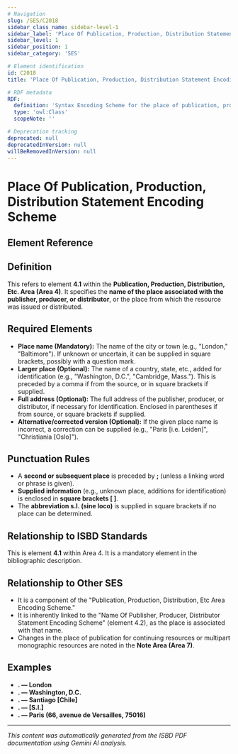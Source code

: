 ```yaml
---
# Navigation
slug: /SES/C2018
sidebar_class_name: sidebar-level-1
sidebar_label: 'Place Of Publication, Production, Distribution Statement Encoding Scheme'
sidebar_level: 1
sidebar_position: 1
sidebar_category: 'SES'

# Element identification
id: C2018
title: 'Place Of Publication, Production, Distribution Statement Encoding Scheme'

# RDF metadata
RDF:
  definition: 'Syntax Encoding Scheme for the place of publication, production, distribution statement.'
  type: 'owl:Class'
  scopeNote: ''

# Deprecation tracking
deprecated: null
deprecatedInVersion: null
willBeRemovedInVersion: null
---
```


# Place Of Publication, Production, Distribution Statement Encoding Scheme

## Element Reference
<ElementReference frontMatter={frontMatter} />

## Definition

<div className="guid">
This refers to element <strong>4.1</strong> within the <strong>Publication, Production, Distribution, Etc. Area (Area 4)</strong>. It specifies the <strong>name of the place associated with the publisher, producer, or distributor</strong>, or the place from which the resource was issued or distributed.
</div>

## Required Elements

<div className="guid">
<ul>
  <li><strong>Place name (Mandatory):</strong> The name of the city or town (e.g., "London," "Baltimore"). If unknown or uncertain, it can be supplied in square brackets, possibly with a question mark.</li>
  <li><strong>Larger place (Optional):</strong> The name of a country, state, etc., added for identification (e.g., "Washington, D.C.", "Cambridge, Mass."). This is preceded by a comma if from the source, or in square brackets if supplied.</li>
  <li><strong>Full address (Optional):</strong> The full address of the publisher, producer, or distributor, if necessary for identification. Enclosed in parentheses if from source, or square brackets if supplied.</li>
  <li><strong>Alternative/corrected version (Optional):</strong> If the given place name is incorrect, a correction can be supplied (e.g., "Paris [i.e. Leiden]", "Christiania [Oslo]").</li>
</ul>
</div>

## Punctuation Rules

<div className="guid">
<ul>
  <li>A <strong>second or subsequent place</strong> is preceded by <strong>;</strong> (unless a linking word or phrase is given).</li>
  <li><strong>Supplied information</strong> (e.g., unknown place, additions for identification) is enclosed in <strong>square brackets [ ]</strong>.</li>
  <li>The <strong>abbreviation s.l. (sine loco)</strong> is supplied in square brackets if no place can be determined.</li>
</ul>
</div>

## Relationship to ISBD Standards

<div className="guid">
This is element <strong>4.1</strong> within Area 4. It is a mandatory element in the bibliographic description.
</div>

## Relationship to Other SES

<div className="guid">
<ul>
  <li>It is a component of the "Publication, Production, Distribution, Etc Area Encoding Scheme."</li>
  <li>It is inherently linked to the "Name Of Publisher, Producer, Distributor Statement Encoding Scheme" (element 4.2), as the place is associated with that name.</li>
  <li>Changes in the place of publication for continuing resources or multipart monographic resources are noted in the <strong>Note Area (Area 7)</strong>.</li>
</ul>
</div>

## Examples

<div className="stip">
<ul>
  <li><strong>. — London</strong></li>
  <li><strong>. — Washington, D.C.</strong></li>
  <li><strong>. — Santiago [Chile]</strong></li>
  <li><strong>. — [S.l.]</strong></li>
  <li><strong>. — Paris (66, avenue de Versailles, 75016)</strong></li>
</ul>
</div>

<hr />

*This content was automatically generated from the ISBD PDF documentation using Gemini AI analysis.*
